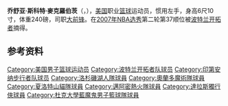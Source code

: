 {{noteTA
|G1=NBA
}}

{{Infobox NBA Player
| name        = 乔什·麦克罗伯茨<br />Josh McRoberts
| image       = Josh McRoberts Bobcats.jpg
| caption     = 麥克羅伯茨於山貓隊時期
| sport       = [[篮球|篮球]]
| nickname    = JMR 
| height_ft = 6
| height_in = 10
| weight_lb = 240
| nationality = {{USA}}
| birth_date  = {{birth date and age|1987|2|28}}
| birth_place = [[印第安納州|印第安納州]][[印第安納波利斯|印第安納波利斯]]
| highschool  = 
| college     = [[杜克大学|杜克大学]]
| draft_round = 2
| draft_pick  = 37
| draft_year  = 2007
| draft_team  = [[波特兰开拓者|波特兰开拓者]]
| career_start = 2007
| career_end = 2018
| career_position = [[大前鋒|大前鋒]]
| career_number = 4, 32, 6, 17, 11, 13
| years1 = {{nbay|2007|full=y}}
| team1 = [[波特兰开拓者|波特兰开拓者]]
| years2 = 2008
| team2 = →[[爱达荷奔腾|爱达荷奔腾]]
| years3 = {{nbay|2008|start}}–{{nbay|2010|end}}
| team3 = [[印第安那步行者|印第安那步行者]]
| years4 = {{nbay|2011|full=y}}
| team4 = [[洛杉磯湖人|洛杉磯湖人]]
| years5 = {{nbay|2012|full=y}}
| team5 = [[奧蘭多魔術|奧蘭多魔術]]
| years6 = {{nbay|2012|end}}–{{nbay|2013|end}}
| team6 = [[夏洛特山貓|夏洛特山貓]]
| years7 = {{nbay|2014|start}}–{{nbay|2016|end}}
| team7 = [[邁阿密熱火|邁阿密熱火]]
| years8 = {{nbay|2017|full=y}}
| team8 = [[達拉斯獨行俠|達拉斯獨行俠]]
| awards      = * [[大西洋沿岸聯盟|大西洋沿岸聯盟]]年度第二隊(2007) 
*大西洋沿岸聯盟年度最佳防守陣容(2007) 
* [[麥當勞高中全明星賽|麥當勞高中全明星賽]]最有價值球員(2005)
}}

'''乔舒亚·斯科特·麥克羅伯茨'''（{{lang-en|'''Joshua Scott McRoberts'''}}，{{bd|1987年|2月28日|catIdx=D}}），[[美国|美国]]职业[[篮球|篮球]]运动员，惯用左手，身高6尺10寸，体重240磅，司职[[大前锋|大前锋]]。在[[2007年NBA选秀|2007年NBA选秀]]第二轮第37顺位被[[波特兰开拓者|波特兰开拓者]]摘得。

== 参考资料 ==
{{reflist}}

{{麦当劳全美比赛男子最有价值球员}}
{{摩根·伍滕全国年度最佳球员}}
{{2007 NBA Draft}}

{{Authority control}}
{{DEFAULTSORT:McRoberts, Josh}}
[[Category:美国男子篮球运动员|Category:美国男子篮球运动员]]
[[Category:波特兰开拓者队球员|Category:波特兰开拓者队球员]]
[[Category:印第安纳步行者队球员|Category:印第安纳步行者队球员]]
[[Category:洛杉磯湖人隊球員|Category:洛杉磯湖人隊球員]]
[[Category:奧蘭多魔術隊球員|Category:奧蘭多魔術隊球員]]
[[Category:夏洛特山貓隊球員|Category:夏洛特山貓隊球員]]
[[Category:邁阿密熱火隊球員|Category:邁阿密熱火隊球員]]
[[Category:達拉斯獨行俠球員|Category:達拉斯獨行俠球員]]
[[Category:杜克大學藍魔鬼男子籃球隊球員|Category:杜克大學藍魔鬼男子籃球隊球員]]